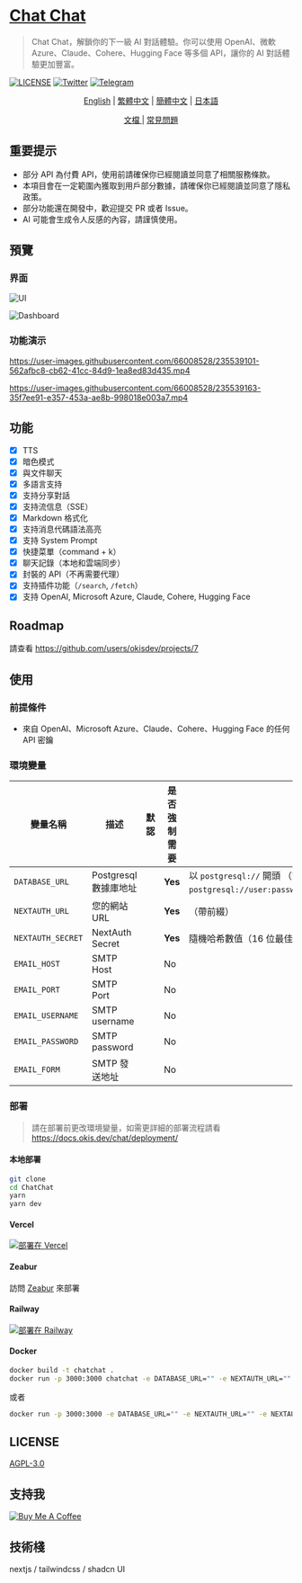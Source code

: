 # [Chat Chat](https://chat.okisdev.com)

> Chat Chat，解鎖你的下一級 AI 對話體驗。你可以使用 OpenAI、微軟 Azure、Claude、Cohere、Hugging Face 等多個 API，讓你的 AI 對話體驗更加豐富。

[![LICENSE](https://img.shields.io/github/license/okisdev/ChatChat?style=flat-square)](https://github.com/okisdev/ChatChat/blob/master/LICENSE) [![Twitter](https://img.shields.io/twitter/follow/okisdev)](https://twitter.com/okisdev) [![Telegram](https://img.shields.io/badge/Telegram-Chat%20Chat-blue?style=flat-square&logo=telegram)](https://t.me/+uWx9qtafv-BiNGVk)

<p align='center'>
    <a href='README.mdx'>English</a> | <a href='README.mdx'>繁體中文</a> | <a href='README.zh_CN.mdx'>簡體中文</a> | <a href='README.JA.mdx'>日本語</a>
</p>

<p align='center'>
    <a href='https://docs.okis.dev/chat' target='_blank'>
        文檔
    </a>
    | <a href='https://github.com/okisdev/ChatChat/issues/3'>常見問題</a>
</p>

## 重要提示

-   部分 API 為付費 API，使用前請確保你已經閱讀並同意了相關服務條款。
-   本項目會在一定範圍內獲取到用戶部分數據，請確保你已經閱讀並同意了隱私政策。
-   部分功能還在開發中，歡迎提交 PR 或者 Issue。
-   AI 可能會生成令人反感的內容，請謹慎使用。

## 預覽

### 界面

![UI](https://cdn.harrly.com/project/GitHub/Chat-Chat/img/UI-1.png)

![Dashboard](https://cdn.harrly.com/project/GitHub/Chat-Chat/img/Dashboard-1.png)

### 功能演示

https://user-images.githubusercontent.com/66008528/235539101-562afbc8-cb62-41cc-84d9-1ea8ed83d435.mp4

https://user-images.githubusercontent.com/66008528/235539163-35f7ee91-e357-453a-ae8b-998018e003a7.mp4

## 功能

-   [x] TTS
-   [x] 暗色模式
-   [x] 與文件聊天
-   [x] 多語言支持
-   [x] 支持分享對話
-   [x] 支持流信息（SSE）
-   [x] Markdown 格式化
-   [x] 支持消息代碼語法高亮
-   [x] 支持 System Prompt
-   [x] 快捷菜單（command + k）
-   [x] 聊天記錄（本地和雲端同步）
-   [x] 封裝的 API（不再需要代理）
-   [x] 支持插件功能（`/search`, `/fetch`）
-   [x] 支持 OpenAI, Microsoft Azure, Claude, Cohere, Hugging Face

## Roadmap

請查看 https://github.com/users/okisdev/projects/7

## 使用

### 前提條件

-   來自 OpenAI、Microsoft Azure、Claude、Cohere、Hugging Face 的任何 API 密鑰

### 環境變量

| 變量名稱          | 描述                  | 默認 | 是否強制需要 | 提示                                                                                                |
| ----------------- | --------------------- | ---- | ------------ | --------------------------------------------------------------------------------------------------- |
| `DATABASE_URL`    | Postgresql 數據庫地址 |      | **Yes**      | 以 `postgresql://` 開頭 （如果不需要，請填寫 `postgresql://user:password@example.com:port/dbname`） |
| `NEXTAUTH_URL`    | 您的網站 URL          |      | **Yes**      | （帶前綴）                                                                                          |
| `NEXTAUTH_SECRET` | NextAuth Secret       |      | **Yes**      | 隨機哈希數值（16 位最佳）                                                                           |
| `EMAIL_HOST`      | SMTP Host             |      | No           |                                                                                                     |
| `EMAIL_PORT`      | SMTP Port             |      | No           |                                                                                                     |
| `EMAIL_USERNAME`  | SMTP username         |      | No           |                                                                                                     |
| `EMAIL_PASSWORD`  | SMTP password         |      | No           |                                                                                                     |
| `EMAIL_FORM`      | SMTP 發送地址         |      | No           |                                                                                                     |

### 部署

> 請在部署前更改環境變量，如需更詳細的部署流程請看 https://docs.okis.dev/chat/deployment/

#### 本地部署

```bash
git clone
cd ChatChat
yarn
yarn dev
```

#### Vercel

[![部署在 Vercel](https://vercel.com/button)](https://vercel.com/import/project?template=https://github.com/okisdev/ChatChat)

#### Zeabur

訪問 [Zeabur](https://zeabur.com) 來部署

#### Railway

[![部署在 Railway](https://railway.app/button.svg)](https://railway.app/template/-WWW5r)

#### Docker

```bash
docker build -t chatchat .
docker run -p 3000:3000 chatchat -e DATABASE_URL="" -e NEXTAUTH_URL="" -e NEXTAUTH_SECRET="" -e EMAIL_HOST="" -e EMAIL_PORT="" -e EMAIL_USERNAME="" -e EMAIL_PASSWORD="" -e EMAIL_FORM=""
```

或者

```bash
docker run -p 3000:3000 -e DATABASE_URL="" -e NEXTAUTH_URL="" -e NEXTAUTH_SECRET="" -e EMAIL_HOST="" -e EMAIL_PORT="" -e EMAIL_USERNAME="" -e EMAIL_PASSWORD="" -e EMAIL_FORM="" ghcr.io/okisdev/chatchat:latest
```

## LICENSE

[AGPL-3.0](./LICENSE)

## 支持我

[![Buy Me A Coffee](https://www.buymeacoffee.com/assets/img/custom_images/orange_img.png)](https://www.buymeacoffee.com/okisdev)

## 技術棧

nextjs / tailwindcss / shadcn UI
